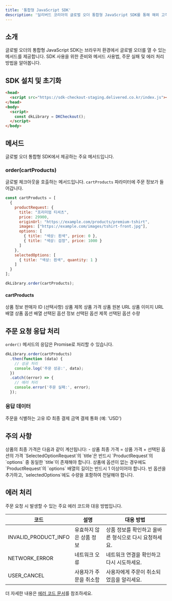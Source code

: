 ```yaml
---
title: '통합형 JavaScript SDK'
description: '딜리버드 코리아의 글로벌 오더 통합형 JavaScript SDK를 통해 해외 고객에게 원활한 주문 경험을 제공하세요'
---
```


## 소개

글로벌 오더의 통합형 JavaScript SDK는 브라우저 환경에서 글로벌 오더를 열 수 있는 메서드를 제공합니다. SDK 사용을 위한 준비와 메서드 사용법, 주문 실패 및 에러 처리 방법을 알아봅니다.

## SDK 설치 및 초기화


```html HTML
<head>
  <script src="https://sdk-checkout-staging.delivered.co.kr/index.js"></script>
</head>
<body>
  <script>
    const dkLibrary = DKCheckout();
  </script>
</body>
```



## 메서드

글로벌 오더 통합형 SDK에서 제공하는 주요 메서드입니다.

### order(cartProducts)

글로벌 체크아웃을 호출하는 메서드입니다. `cartProducts` 파라미터에 주문 정보가 들어갑니다.

```javascript
const cartProducts = [
  {
    productRequest: {
      title: "프리미엄 티셔츠",
      price: 29900,
      originUrl: "https://example.com/products/premium-tshirt",
      images: ["https://example.com/images/tshirt-front.jpg"],
      options: [
        { title: "색상: 흰색", price: 0 },
        { title: "색상: 검정", price: 1000 }
      ]
    },
    selectedOptions: [
      { title: "색상: 흰색", quantity: 1 }
    ]
  }
];

dkLibrary.order(cartProducts);
```

#### cartProducts

<ResponseField name="productRequest" type="ProductRequest" required>
  상품 정보
  <Expandable title="ProductRequest">
    <ResponseField name="sellerId" type="number">
      판매자 ID (선택사항)
    </ResponseField>
    <ResponseField name="title" type="string" required>
      상품 제목
    </ResponseField>
    <ResponseField name="price" type="number" required>
      상품 가격
    </ResponseField>
    <ResponseField name="originUrl" type="string" required>
      상품 원본 URL
    </ResponseField>
    <ResponseField name="images" type="string[]" required>
      상품 이미지 URL 배열
    </ResponseField>
    <ResponseField name="options" type="OptionRequest[]" required>
      상품 옵션 배열
    </ResponseField>
  </Expandable>
</ResponseField>

<ResponseField name="selectedOptions" type="SelectedOptionRequest[]" required>
  선택된 옵션 정보
  <Expandable title="SelectedOptionRequest">
    <ResponseField name="title" type="string" required>
      선택된 옵션 제목
    </ResponseField>
    <ResponseField name="quantity" type="number" required>
      선택된 옵션 수량
    </ResponseField>
  </Expandable>
</ResponseField>

## 주문 요청 응답 처리

`order()` 메서드의 응답은 Promise로 처리할 수 있습니다.

```javascript
dkLibrary.order(cartProducts)
  .then(function (data) {
    // 성공 처리
    console.log('주문 성공:', data);
  })
  .catch((error) => {
    // 에러 처리
    console.error('주문 실패:', error);
  });
```

### 응답 데이터

<ResponseField name="orderId" type="string">
  주문을 식별하는 고유 ID
</ResponseField>

<ResponseField name="amount" type="number">
  최종 결제 금액
</ResponseField>

<ResponseField name="currency" type="string">
  결제 통화 (예: 'USD')
</ResponseField>

## 주의 사항

<AccordionGroup>
  <Accordion title="상품 가격 계산">
    상품의 최종 가격은 다음과 같이 계산됩니다:
    - 상품 최종 가격 = 상품 가격 + 선택된 옵션의 가격
  </Accordion>

  <Accordion title="옵션 타이틀 일치">
    `SelectedOptionRequest`의 `title`은 반드시 `ProductRequest`의 `options` 중 동일한 `title`이 존재해야 합니다.
  </Accordion>

  <Accordion title="옵션이 없는 상품 처리">
    상품에 옵션이 없는 경우에도 `ProductRequest`의 `options` 배열의 길이는 반드시 1 이상이어야 합니다. 빈 옵션을 추가하고, `selectedOptions`에도 수량을 포함하여 전달해야 합니다.
  </Accordion>
</AccordionGroup>

## 에러 처리

주문 요청 시 발생할 수 있는 주요 에러 코드와 대응 방법입니다.

| 코드 | 설명 | 대응 방법 |
|------|------|----------|
| INVALID_PRODUCT_INFO | 유효하지 않은 상품 정보 | 상품 정보를 확인하고 올바른 형식으로 다시 요청하세요. |
| NETWORK_ERROR | 네트워크 오류 | 네트워크 연결을 확인하고 다시 시도하세요. |
| USER_CANCEL | 사용자가 주문을 취소함 | 사용자에게 주문이 취소되었음을 알리세요. |

더 자세한 내용은 [에러 코드 문서](/error-codes)를 참조하세요.